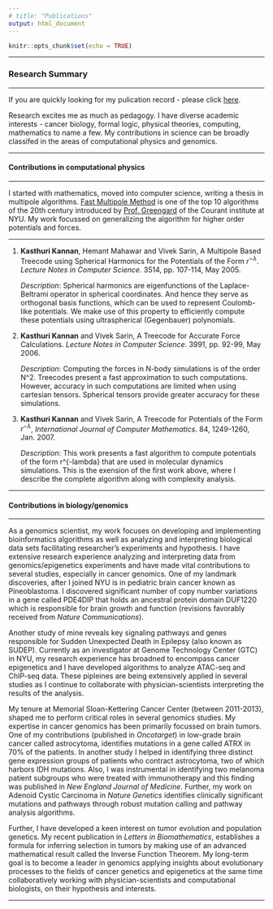 ```yaml
---
# title: "Publications"
output: html_document
---
```


```r
knitr::opts_chunk$set(echo = TRUE)
```

---

### Research Summary

---

If you are quickly looking for my pulication record - please click [here](https://kannan-kasthuri.github.io/publications.html). 

Research excites me as much as pedagogy. I have diverse academic interests - cancer biology, formal logic, physical theories, computing, mathematics to name a few. My contributions in science can be broadly classifed in the areas of computational physics and genomics. 

---

#### Contributions in computational physics

---

I started with mathematics, moved into computer science, writing a thesis in multipole algorithms. [Fast Multipole Method](https://en.wikipedia.org/wiki/Fast_multipole_method) is one of the top 10 algorithms of the 20th century introduced by [Prof. Greengard](https://en.wikipedia.org/wiki/Leslie_Greengard) of the Courant institute at NYU. My work focussed on generalizing the algorithm for higher order potentials and forces.


---

1. **Kasthuri Kannan**, Hemant Mahawar and Vivek Sarin, A Multipole Based Treecode using Spherical Harmonics for the Potentials of the Form $r^{-\lambda}$. _Lecture Notes in Computer Science_. 3514, pp. 107-114, May 2005.

    _Description_: Spherical harmonics are eigenfunctions of the Laplace-Beltrami operator in spherical coordinates. And hence they serve as orthogonal basis functions, which can be used to represent Coulomb-like potentials. We make use of this property to efficiently compute these potentials using ultraspherical (Gegenbauer) polynomials.

2. **Kasthuri Kannan** and Vivek Sarin, A Treecode for Accurate Force Calculations. _Lecture Notes in Computer Science_. 3991, pp. 92-99, May 2006.

    _Description_: Computing the forces in N-body simulations is of the order N^2. Treecodes present a fast approximation to such computations. However, accuracy in such computations are limited when using cartesian tensors. Spherical tensors provide greater accuracy for these simulations.

3. **Kasthuri Kannan** and Vivek Sarin, A Treecode for Potentials of the Form $r^{-\lambda}$, _International Journal of Computer Mathematics_. 84, 1249-1260, Jan. 2007.

    _Description_: This work presents a fast algorithm to compute potentials of the form r^{-lambda} that are used in molecular dynamics simulations. This is the exension of the first work above, where I describe the complete algorithm along with complexity analysis.

---

#### Contributions in biology/genomics

---

As a genomics scientist, my work focuses on developing and implementing bioinformatics algorithms as well as analyzing and interpreting biological data sets facilitating researcher’s experiments and hypothesis. I have extensive research experience analyzing and interpreting data from genomics/epigenetics experiments and have made vital contributions to several studies, especially in cancer genomics. One of my landmark discoveries, after I joined NYU is in pediatric brain cancer known as Pineoblastoma. I discovered significant number of copy number variations in a gene called PDE4DIP that holds an ancestral protein domain DUF1220 which is responsible for brain growth and function (revisions favorably received from _Nature Communications_). 

Another study of mine reveals key signaling pathways and genes responsible for Sudden Unexpected Death in Epilepsy (also known as SUDEP). Currently as an investigator at Genome Technology Center (GTC) in NYU, my research experience has broadned to encompass cancer epigenetics and I have developed algorithms to analyze ATAC-seq and ChIP-seq data. These pipleines are being extensively applied in several studies as I continue to collaborate with physician-scientists interpreting the results of the analysis.

My tenure at Memorial Sloan-Kettering Cancer Center (between 2011-2013), shaped me to perform critical roles in several genomics studies. My expertise in cancer genomics has been primarily focussed on brain tumors. One of my contributions (published in _Oncotarget_) in low-grade brain cancer called astrocytoma, identifies mutations in a gene called ATRX in 70% of the patients. In another study I helped in identifying three distinct gene expression groups of patients who contract astrocytoma, two of which harbors IDH mutations. Also, I was instrumental in identifying two melanoma patient subgroups who were treated with immunotherapy and this finding was published in _New England Journal of Medicine_. Further, my work on Adenoid Cystic Carcinoma in _Nature Genetics_ identifies clinically significant mutations and pathways through robust mutation calling and pathway analysis algorithms.

Further, I have developed a keen interest on tumor evolution and population genetics. My recent publication in _Letters in Biomathematics_, establishes a formula for inferring selection in tumors by making use of an advanced mathematical result called the Inverse Function Theorem. My long-term goal is to become a leader in genomics applying insights about evolutionary processes to the fields of cancer genetics and epigenetics at the same time collaboratively working with physician-scientists and computational biologists, on their hypothesis and interests.

---